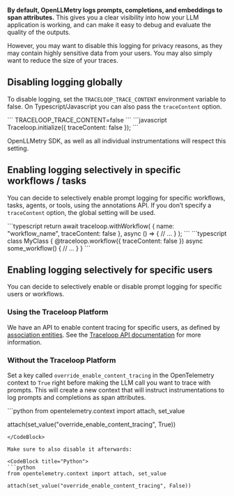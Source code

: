 **By default, OpenLLMetry logs prompts, completions, and embeddings to span attributes.** This gives you a clear visibility into how your LLM application is working, and can make it easy to debug and evaluate the quality of the outputs.

However, you may want to disable this logging for privacy reasons, as they may contain highly sensitive data from your users. You may also simply want to reduce the size of your traces.

## Disabling logging globally

To disable logging, set the `TRACELOOP_TRACE_CONTENT` environment variable to false. On Typescript/Javascript you can also pass the `traceContent` option.

<CodeBlocks>
    <CodeBlock title="Environment Variable">
    ```
    TRACELOOP_TRACE_CONTENT=false
    ```
    </CodeBlock>
    <CodeBlock title="Typescript / Javascript">
    ```javascript
    Traceloop.initialize({ traceContent: false });
    ```
    </CodeBlock>
</CodeBlocks>

OpenLLMetry SDK, as well as all individual instrumentations will respect this setting.

## Enabling logging selectively in specific workflows / tasks

You can decide to selectively enable prompt logging for specific workflows, tasks, agents, or tools, using the annotations API. If you don’t specify a `traceContent` option, the global setting will be used.

<CodeBlocks>
    <CodeBlock title="Typescript / Javascript">
    ```typescript
    return await traceloop.withWorkflow(
        { name: "workflow_name", traceContent: false },
        async () => {
            // ...
        }
    );
    ```
    </CodeBlock>
    <CodeBlock title="Typescript with Decorators">
    ```typescript
    class MyClass {
        @traceloop.workflow({ traceContent: false })
        async some_workflow() {
            // ...
        }
    }
    ```
    </CodeBlock>
</CodeBlocks>

## Enabling logging selectively for specific users

You can decide to selectively enable or disable prompt logging for specific users or workflows.

### Using the Traceloop Platform
    
We have an API to enable content tracing for specific users, as defined by [association entities](/docs/openllmetry/tracing/associating-entities-with-traces). See the [Traceloop API documentation](/dashboard-api/endpoints) for more information.

### Without the Traceloop Platform

Set a key called `override_enable_content_tracing` in the OpenTelemetry context to `True` right before making the LLM call you want to trace with prompts. This will create a new context that will instruct instrumentations to log prompts and completions as span attributes.

<CodeBlock title="Python">
```python
from opentelemetry.context import attach, set_value

attach(set_value("override_enable_content_tracing", True))
```
</CodeBlock>

Make sure to also disable it afterwards:

<CodeBlock title="Python">
```python
from opentelemetry.context import attach, set_value

attach(set_value("override_enable_content_tracing", False))
```
</CodeBlock>
